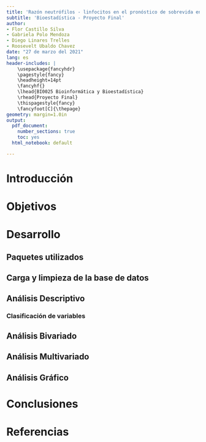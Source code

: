 ```yaml
---
title: 'Razón neutrófilos - linfocitos en el pronóstico de sobrevida en los pacientes con melanoma maligno cutáneo del Instituto Nacional De Enfermedades Neoplásicas 2005-2012'
subtitle: 'Bioestadística - Proyecto Final'
author:
- Flor Castillo Silva
- Gabriela Polo Mendoza
- Diego Linares Trelles
- Roosevelt Ubaldo Chavez
date: "27 de marzo del 2021"
lang: es
header-includes: |
    \usepackage{fancyhdr}
    \pagestyle{fancy}
    \headheight=14pt
    \fancyhf{}
    \lhead{BI0025 Bioinformática y Bioestadística}
    \rhead{Proyecto Final}
    \thispagestyle{fancy}
    \fancyfoot[C]{\thepage}
geometry: margin=1.0in
output:
  pdf_document:
    number_sections: true
    toc: yes
  html_notebook: default

---
```


\newpage{}

# Introducción

# Objetivos

# Desarrollo

## Paquetes utilizados

## Carga y limpieza de la base de datos

## Análisis Descriptivo

### Clasificación de variables

## Análisis Bivariado

## Análisis Multivariado

## Análisis Gráfico

# Conclusiones

# Referencias